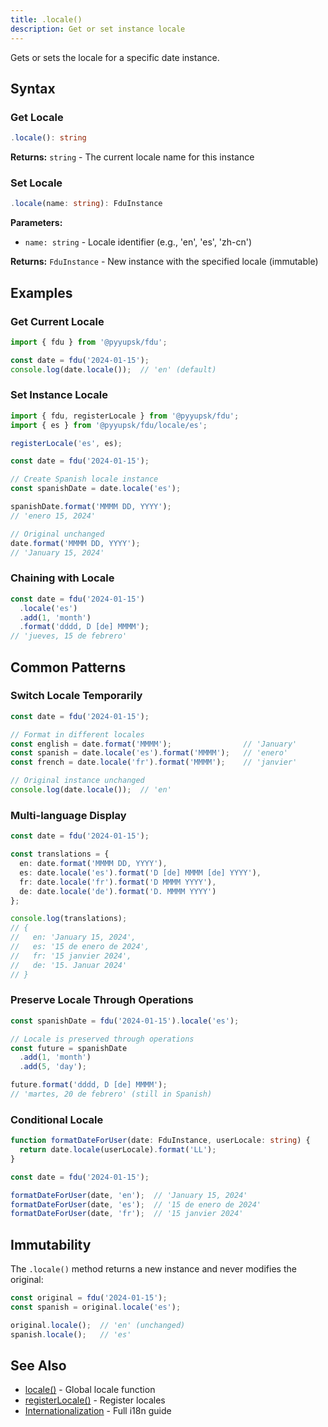 ```yaml
---
title: .locale()
description: Get or set instance locale
---
```


Gets or sets the locale for a specific date instance.

## Syntax

### Get Locale

```typescript
.locale(): string
```

**Returns:** `string` - The current locale name for this instance

### Set Locale

```typescript
.locale(name: string): FduInstance
```

**Parameters:**
- `name: string` - Locale identifier (e.g., 'en', 'es', 'zh-cn')

**Returns:** `FduInstance` - New instance with the specified locale (immutable)

## Examples

### Get Current Locale

```typescript
import { fdu } from '@pyyupsk/fdu';

const date = fdu('2024-01-15');
console.log(date.locale());  // 'en' (default)
```

### Set Instance Locale

```typescript
import { fdu, registerLocale } from '@pyyupsk/fdu';
import { es } from '@pyyupsk/fdu/locale/es';

registerLocale('es', es);

const date = fdu('2024-01-15');

// Create Spanish locale instance
const spanishDate = date.locale('es');

spanishDate.format('MMMM DD, YYYY');
// 'enero 15, 2024'

// Original unchanged
date.format('MMMM DD, YYYY');
// 'January 15, 2024'
```

### Chaining with Locale

```typescript
const date = fdu('2024-01-15')
  .locale('es')
  .add(1, 'month')
  .format('dddd, D [de] MMMM');
// 'jueves, 15 de febrero'
```

## Common Patterns

### Switch Locale Temporarily

```typescript
const date = fdu('2024-01-15');

// Format in different locales
const english = date.format('MMMM');                // 'January'
const spanish = date.locale('es').format('MMMM');   // 'enero'
const french = date.locale('fr').format('MMMM');    // 'janvier'

// Original instance unchanged
console.log(date.locale());  // 'en'
```

### Multi-language Display

```typescript
const date = fdu('2024-01-15');

const translations = {
  en: date.format('MMMM DD, YYYY'),
  es: date.locale('es').format('D [de] MMMM [de] YYYY'),
  fr: date.locale('fr').format('D MMMM YYYY'),
  de: date.locale('de').format('D. MMMM YYYY')
};

console.log(translations);
// {
//   en: 'January 15, 2024',
//   es: '15 de enero de 2024',
//   fr: '15 janvier 2024',
//   de: '15. Januar 2024'
// }
```

### Preserve Locale Through Operations

```typescript
const spanishDate = fdu('2024-01-15').locale('es');

// Locale is preserved through operations
const future = spanishDate
  .add(1, 'month')
  .add(5, 'day');

future.format('dddd, D [de] MMMM');
// 'martes, 20 de febrero' (still in Spanish)
```

### Conditional Locale

```typescript
function formatDateForUser(date: FduInstance, userLocale: string) {
  return date.locale(userLocale).format('LL');
}

const date = fdu('2024-01-15');

formatDateForUser(date, 'en');  // 'January 15, 2024'
formatDateForUser(date, 'es');  // '15 de enero de 2024'
formatDateForUser(date, 'fr');  // '15 janvier 2024'
```

## Immutability

The `.locale()` method returns a new instance and never modifies the original:

```typescript
const original = fdu('2024-01-15');
const spanish = original.locale('es');

original.locale();  // 'en' (unchanged)
spanish.locale();   // 'es'
```

## See Also

- [locale()](/docs/api/locale/global) - Global locale function
- [registerLocale()](/docs/api/locale/register-locale) - Register locales
- [Internationalization](/docs/i18n) - Full i18n guide
